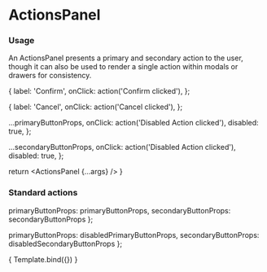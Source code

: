 
<Meta title="Components/ActionsPanel" component={ActionsPanel} />

# ActionsPanel

### Usage

An ActionsPanel presents a primary and secondary action to the user, though it can also be used to render a single action within modals or drawers for consistency.

  {
    label: 'Confirm',
    onClick: action('Confirm clicked'),
  };

  {
    label: 'Cancel',
    onClick: action('Cancel clicked'),
  };

  ...primaryButtonProps, 
  onClick: action('Disabled Action clicked'),
  disabled: true,
};

  ...secondaryButtonProps, 
  onClick: action('Disabled Action clicked'),
  disabled: true,
};

  return <ActionsPanel {...args} />
}

### Standard actions

  primaryButtonProps: primaryButtonProps,
  secondaryButtonProps: secondaryButtonProps
};

  primaryButtonProps: disabledPrimaryButtonProps,
  secondaryButtonProps: disabledSecondaryButtonProps
};

<Canvas>
  <Story
    name="ActionsPanel"
    args={{ primaryButtonProps, secondaryButtonProps}}
    argTypes={{
      primaryButtonProps: {
        options: {
          'standard actions': primaryButtonProps,
          'disabled actions': disabledPrimaryButtonProps,
        }
      },
      secondaryButtonProps: {
        options: {
          'standard actions': secondaryButtonProps,
          'disabled actions': disabledSecondaryButtonProps,
        }
      },
    }}>
      { Template.bind({}) }
  </Story>
</Canvas>

<ArgsTable 
  story="ActionsPanel" 
  sort="requiredFirst" 
/>
